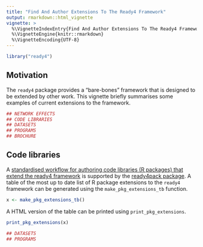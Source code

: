 ```yaml
---
title: "Find And Author Extensions To The Ready4 Framework"
output: rmarkdown::html_vignette
vignette: >
  %\VignetteIndexEntry{Find And Author Extensions To The Ready4 Framework}
  %\VignetteEngine{knitr::rmarkdown}
  %\VignetteEncoding{UTF-8}
---
```


```r
library("ready4") 
```

## Motivation
The `ready4` package provides a "bare-bones" framework that is designed to be extended by other work. This vignette briefly summarises some examples of current extensions to the framework.

```r
## NETWORK EFFECTS
## CODE LIBRARIES
## DATASETS
## PROGRAMS
## BROCHURE
```

## Code libraries
A [standardised workflow for authoring code libraries (R packages) that extend the ready4 framework](https://ready4-dev.github.io/ready4pack/articles/V_01.html) is supported by the [ready4pack package](https://ready4-dev.github.io/ready4pack/index.html). A table of the most up to date list of R package extensions to the `ready4` framework can be generated using the `make_pkg_extensions_tb` function.

```r
x <- make_pkg_extensions_tb()
```

A HTML version of the table can be printed using `print_pkg_extensions`.

```r
print_pkg_extensions(x)
```

```r
## DATASETS
## PROGRAMS
```







